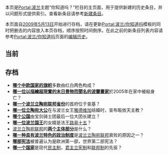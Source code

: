 本页是[[Portal:波兰|Portal:波兰]]主题“你知道吗？”栏目的主页面，用于提供新建的历史条目，并以问题形式提供索引。查看新条目请参考[[Special:Newpages|新建条目]]。

本页面自[[2009年|2009年]][[5月13日|5月13日]]开始进行存档，请在更新[[Portal:波兰/你知道吗|Portal:波兰/你知道吗]]模板的同时把删去的内容放入本页存档，顺序按照时间倒序。在此之前的新条目列表内容请参考[[Portal:波兰/你知道吗|Portal:波兰/你知道吗]]页面的[http://zh.wikipedia.org/w/index.php?title=Portal:%E6%B3%A2%E5%85%B0/%E4%BD%A0%E7%9F%A5%E9%81%93%E5%90%97&action=history 编辑历史]。

==当前==
{{Portal:波兰/你知道吗}}

==存档==
*'''[[波兰旗帜列表|哪个中欧国家的旗帜]]'''多数由红白两色构成？
*'''[[濟斯瓦夫·貝克辛斯基|哪一位以描繪超現實的末日景物而聞名的波蘭畫家]]'''於2005年在家中被殺身亡？
*'''[[查基省|哪一个波兰立陶宛联邦省份]]'''的首府位于查基？
*'''[[雅盖沃|哪一位立陶宛大公]]'''在与波兰女王[[雅德维加|雅德维加]]结婚时，宣布昄依天主教？
*'''[[库尔兰和瑟米利亚公国|哪个公国]]'''由宝剑骑士团最后一位大团长建立？
*'''[[斯坦尼斯瓦夫一世|哪一位波兰国王]]'''的女婿是法王[[路易十五|路易十五]]？
*[[波兰立陶宛联邦|波兰立陶宛联邦]]的'''[[波兰立陶宛联邦行政区划|两个主体部分]]'''是什么？
*'''[[贵族民主制|哪一种具有波兰特色的政治制度]]'''是[[波兰立陶宛联邦|波兰立陶宛联邦]]衰败的原因之一？
*'''[[五三宪法|哪部宪法]]'''被普遍认为是欧洲第一部，世界第二部宪法？
*'''[[波兰立陶宛联邦|哪一个国家]]'''是现代[[民主制|民主制]]，[[君主立宪制|君主立宪制]]和[[联邦制|联邦制]]的先驱？
